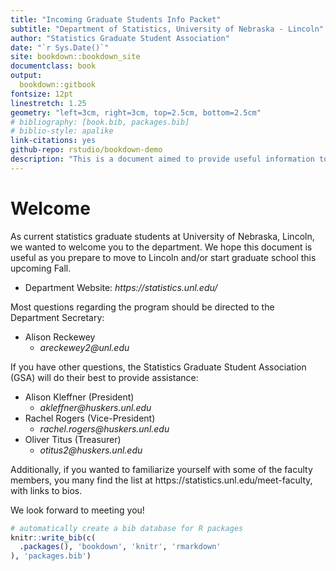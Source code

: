 ```yaml
--- 
title: "Incoming Graduate Students Info Packet"
subtitle: "Department of Statistics, University of Nebraska - Lincoln"
author: "Statistics Graduate Student Association"
date: "`r Sys.Date()`"
site: bookdown::bookdown_site
documentclass: book
output: 
  bookdown::gitbook
fontsize: 12pt
linestretch: 1.25
geometry: "left=3cm, right=3cm, top=2.5cm, bottom=2.5cm"
# bibliography: [book.bib, packages.bib]
# biblio-style: apalike
link-citations: yes
github-repo: rstudio/bookdown-demo
description: "This is a document aimed to provide useful information to incoming graduate students in the Department of Statistics at University of Nebraska - Lincoln."
---
```


# Welcome

As current statistics graduate students at University of Nebraska, Lincoln, we wanted to welcome you to the department. We hope this document is useful as you prepare to move to Lincoln and/or start graduate school this upcoming Fall. 

- Department Website: *https://statistics.unl.edu/*

Most questions regarding the program should be directed to the Department Secretary:

- Alison Reckewey
    - *areckewey2@unl.edu*

If you have other questions, the Statistics Graduate Student Association (GSA) will do their best to provide assistance: 

- Alison Kleffner (President)
    - *akleffner@huskers.unl.edu*
- Rachel Rogers (Vice-President)
    - *rachel.rogers@huskers.unl.edu*
- Oliver Titus (Treasurer)
    - *otitus2@huskers.unl.edu*
    
Additionally, if you wanted to familiarize yourself with some of the faculty members, you many find the list at https://statistics.unl.edu/meet-faculty, with links to bios. 

We look forward to meeting you!

```r
# automatically create a bib database for R packages
knitr::write_bib(c(
  .packages(), 'bookdown', 'knitr', 'rmarkdown'
), 'packages.bib')
```
